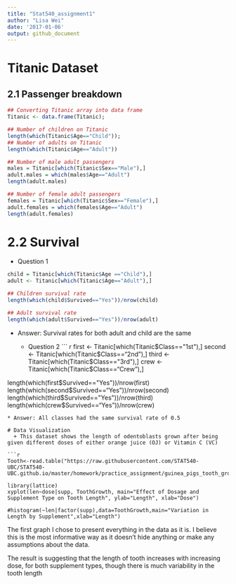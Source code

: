 ```yaml
---
title: "Stat540_assignment1"
author: "Lisa Wei" 
date: '2017-01-06'  
output: github_document
---
```

# Titanic Dataset

## 2.1 Passenger breakdown 

```r

## Converting Titanic array into data frame
Titanic <- data.frame(Titanic);

## Number of children on Titanic
length(which(Titanic$Age=="Child"));
## Number of adults on Titanic
length(which(Titanic$Age=="Adult"))

## Number of male adult passengers
males = Titanic[which(Titanic$Sex=="Male"),]
adult.males = which(males$Age=="Adult")
length(adult.males)

## Number of female adult passengers
females = Titanic[which(Titanic$Sex=="Female"),]
adult.females = which(females$Age=="Adult")
length(adult.females)
```

# 2.2  Survival 
  + Question 1

``` r
child = Titanic[which(Titanic$Age =="Child"),]
adult <- Titanic[which(Titanic$Age=="Adult"),]

## Children survival rate 
length(which(child$Survived=="Yes"))/nrow(child)

## Adult survival rate
length(which(adult$Survived=="Yes"))/nrow(adult)

```
* Answer: Survival rates for both adult and child are the same

  + Question 2
``` r
first <- Titanic[which(Titanic$Class=="1st"),]
second <- Titanic[which(Titanic$Class=="2nd"),]
third <- Titanic[which(Titanic$Class=="3rd"),]
crew <- Titanic[which(Titanic$Class=="Crew"),]

length(which(first$Survived=="Yes"))/nrow(first)
length(which(second$Survived=="Yes"))/nrow(second)
length(which(third$Survived=="Yes"))/nrow(third)
length(which(crew$Survived=="Yes"))/nrow(crew)
```
* Answer: All classes had the same survival rate of 0.5

# Data Visualization
  + This dataset shows the length of odentoblasts grown after being given different doses of either orange juice (OJ) or Vitamin C (VC)

```r
Tooth<-read.table("https://raw.githubusercontent.com/STAT540-UBC/STAT540-UBC.github.io/master/homework/practice_assignment/guinea_pigs_tooth_growth.txt")

library(lattice)
xyplot(len~dose|supp, ToothGrowth, main="Effect of Dosage and Supplement Type on Tooth Length", ylab="Length", xlab="Dose")

#histogram(~len|factor(supp),data=ToothGrowth,main="Variation in Length by Supplement",xlab="Length")
```
The first graph I chose to present everything in the data as it is. I believe this is the most informative way as it doesn't hide anything or make any assumptions about the data.

The result is suggesting that the length of tooth increases with increasing dose, for both supplement types, though there is much variability in the tooth length 




